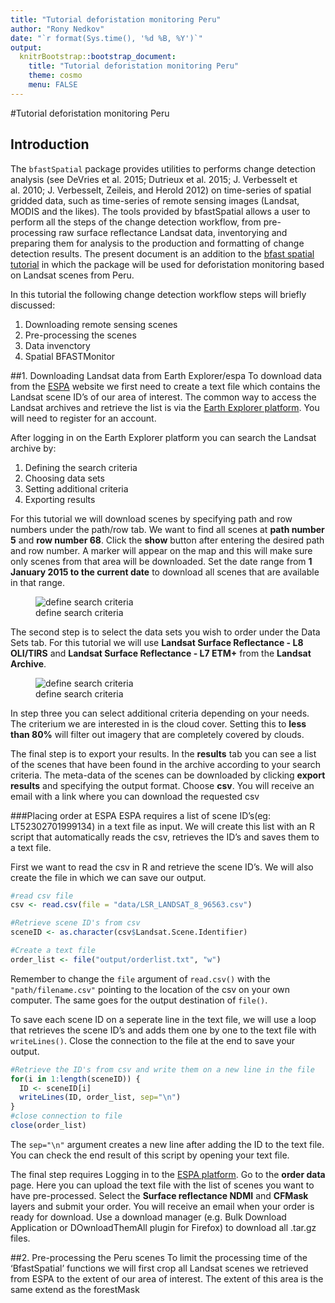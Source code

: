 ```yaml
---
title: "Tutorial deforistation monitoring Peru"
author: "Rony Nedkov"
date: "`r format(Sys.time(), '%d %B, %Y')`"
output:
  knitrBootstrap::bootstrap_document:
    title: "Tutorial deforistation monitoring Peru"
    theme: cosmo
    menu: FALSE
---
```


#Tutorial deforistation monitoring Peru

## Introduction
The `bfastSpatial` package provides utilities to performs change detection analysis (see DeVries et al. 2015; Dutrieux et al. 2015; J. Verbesselt et al. 2010; J. Verbesselt, Zeileis, and Herold 2012) on time-series of spatial gridded data, such as time-series of remote sensing images (Landsat, MODIS and the likes). The tools provided by bfastSpatial allows a user to perform all the steps of the change detection workflow, from pre-processing raw surface reflectance Landsat data, inventorying and preparing them for analysis to the production and formatting of change detection results. The present document is an addition to the [bfast spatial tutorial](http://www.loicdutrieux.com/bfastSpatial/#Downloading_Landsat_data_from_Earth_Explorer_espa) in which the package will be used for deforistation monitoring based on Landsat scenes from Peru. 

In this tutorial the following change detection workflow steps will briefly discussed:

1. Downloading remote sensing scenes
2. Pre-processing the scenes
3. Data invenctory
4. Spatial BFASTMonitor

##1. Downloading Landsat data from Earth Explorer/espa
To download data from the [ESPA](https://espa.cr.usgs.gov/login/?next=/) website we first need to create a text file which contains the Landsat scene ID's of our area of interest. The common way to access the Landsat archives and retrieve the list is via the [Earth Explorer platform](http://earthexplorer.usgs.gov). You will need to register for an account.   

After logging in on the Earth Explorer platform you can search the Landsat archive by:

1. Defining the search criteria
2. Choosing data sets
3. Setting additional criteria
4. Exporting results

For this tutorial we will download scenes by specifying path and row numbers under the path/row tab. We want to find all scenes at **path number 5** and **row number 68**. Click the **show** button after entering the desired path and row number. A marker will appear on the map and this will make sure only scenes from that area will be downloaded. Set the date range from **1 January 2015 to the current date** to download all scenes that are available in that range. 

![define search criteria](figures/step_1_small.png)      

The second step is to select the data sets you wish to order under the Data Sets tab. For this tutorial we will use **Landsat Surface Reflectance - L8 OLI/TIRS** and **Landsat Surface Reflectance - L7 ETM+** from the **Landsat Archive**.

![define search criteria](figures/step_2.png)

In step three you can select additional criteria depending on your needs. The criterium we are interested in is the cloud cover. Setting this to **less than 80%** will filter out imagery that are completely covered by clouds. 

The final step is to export your results. In the **results** tab you can see a list of the scenes that have been found in the archive according to your search criteria. The meta-data of the scenes can be downloaded by clicking **export results** and specifying the output format. Choose **csv**. You will receive an email with a link where you can download the requested csv

###Placing order at ESPA
ESPA requires a list of scene ID's(eg: LT52302701999134) in a text file as input. We will create this list with an R script that automatically reads the csv, retrieves the ID's and saves them to a text file. 

First we want to read the csv in R and retrieve the scene ID's. We will also create the file in which we can save our output. 

```r
#read csv file
csv <- read.csv(file = "data/LSR_LANDSAT_8_96563.csv")

#Retrieve scene ID's from csv
sceneID <- as.character(csv$Landsat.Scene.Identifier)

#Create a text file
order_list <- file("output/orderlist.txt", "w")
```


Remember to change the `file` argument of `read.csv()` with the `"path/filename.csv"` pointing to the location of the csv on your own computer. The same goes for the output destination of `file()`.

To save each scene ID on a seperate line in the text file, we will use a loop that retrieves the scene ID's and adds them one by one to the text file with `writeLines()`. Close the connection to the file at the end to save your output. 


```r
#Retrieve the ID's from csv and write them on a new line in the file
for(i in 1:length(sceneID)) {
  ID <- sceneID[i]
  writeLines(ID, order_list, sep="\n")
}
#close connection to file
close(order_list)

```
The `sep="\n"` argument creates a new line after adding the ID to the text file. You can check the end result  of this script by opening your text file.

The final step requires Logging in to the [ESPA platform](https://espa.cr.usgs.gov/login/?next=/). Go to the **order data** page. Here you can upload the text file with the list of scenes you want to have pre-processed. Select the **Surface reflectance NDMI** and **CFMask** layers and submit your order. You will receive an email when your order is ready for download. Use a download manager (e.g. Bulk Download Application or DOwnloadThemAll plugin for Firefox) to download all .tar.gz files.

##2. Pre-processing the Peru scenes
To limit the processing time of the 'BfastSpatial' functions we will first crop all Landsat scenes we retrieved from ESPA to the extent of our area of interest. The extent of this area is the same extend as the forestMask


